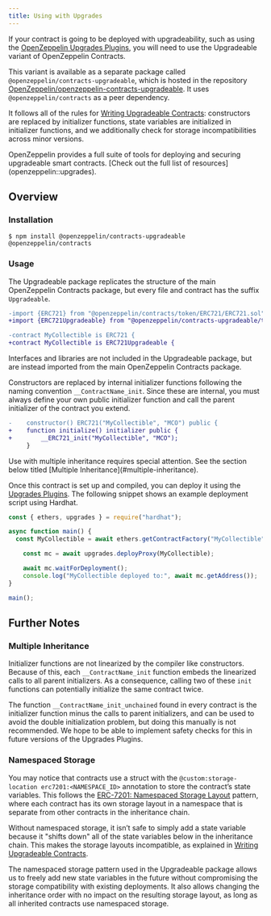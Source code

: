 ```yaml
---
title: Using with Upgrades
---
```


If your contract is going to be deployed with upgradeability, such as using the [OpenZeppelin Upgrades Plugins](upgrades-plugins::index), you will need to use the Upgradeable variant of OpenZeppelin Contracts.

This variant is available as a separate package called `@openzeppelin/contracts-upgradeable`, which is hosted in the repository [OpenZeppelin/openzeppelin-contracts-upgradeable](https://github.com/OpenZeppelin/openzeppelin-contracts-upgradeable). It uses `@openzeppelin/contracts` as a peer dependency.

It follows all of the rules for [Writing Upgradeable Contracts](upgrades-plugins::writing-upgradeable): constructors are replaced by initializer functions, state variables are initialized in initializer functions, and we additionally check for storage incompatibilities across minor versions.

<Callout>
OpenZeppelin provides a full suite of tools for deploying and securing upgradeable smart contracts. [Check out the full list of resources](openzeppelin::upgrades).
</Callout>

## Overview

### Installation

```console
$ npm install @openzeppelin/contracts-upgradeable @openzeppelin/contracts
```

### Usage

The Upgradeable package replicates the structure of the main OpenZeppelin Contracts package, but every file and contract has the suffix `Upgradeable`.

```diff
-import {ERC721} from "@openzeppelin/contracts/token/ERC721/ERC721.sol";
+import {ERC721Upgradeable} from "@openzeppelin/contracts-upgradeable/token/ERC721/ERC721Upgradeable.sol";

-contract MyCollectible is ERC721 {
+contract MyCollectible is ERC721Upgradeable {
```

<Callout>
Interfaces and libraries are not included in the Upgradeable package, but are instead imported from the main OpenZeppelin Contracts package.
</Callout>

Constructors are replaced by internal initializer functions following the naming convention `__ContractName_init`. Since these are internal, you must always define your own public initializer function and call the parent initializer of the contract you extend.

```diff
-    constructor() ERC721("MyCollectible", "MCO") public {
+    function initialize() initializer public {
+        __ERC721_init("MyCollectible", "MCO");
     }
```

<Callout type="warning">
Use with multiple inheritance requires special attention. See the section below titled [Multiple Inheritance](#multiple-inheritance).
</Callout>

Once this contract is set up and compiled, you can deploy it using the [Upgrades Plugins](upgrades-plugins::index). The following snippet shows an example deployment script using Hardhat.

```js
const { ethers, upgrades } = require("hardhat");

async function main() {
  const MyCollectible = await ethers.getContractFactory("MyCollectible");

    const mc = await upgrades.deployProxy(MyCollectible);

    await mc.waitForDeployment();
    console.log("MyCollectible deployed to:", await mc.getAddress());
}

main();
```

## Further Notes

### Multiple Inheritance

Initializer functions are not linearized by the compiler like constructors. Because of this, each `__ContractName_init` function embeds the linearized calls to all parent initializers. As a consequence, calling two of these `init` functions can potentially initialize the same contract twice.

The function `__ContractName_init_unchained` found in every contract is the initializer function minus the calls to parent initializers, and can be used to avoid the double initialization problem, but doing this manually is not recommended. We hope to be able to implement safety checks for this in future versions of the Upgrades Plugins.

### Namespaced Storage

You may notice that contracts use a struct with the `@custom:storage-location erc7201:<NAMESPACE_ID>` annotation to store the contract’s state variables. This follows the [ERC-7201: Namespaced Storage Layout](https://eips.ethereum.org/EIPS/eip-7201) pattern, where each contract has its own storage layout in a namespace that is separate from other contracts in the inheritance chain.

Without namespaced storage, it isn’t safe to simply add a state variable because it "shifts down" all of the state variables below in the inheritance chain. This makes the storage layouts incompatible, as explained in [Writing Upgradeable Contracts](upgrades-plugins::writing-upgradeable#modifying-your-contracts).

The namespaced storage pattern used in the Upgradeable package allows us to freely add new state variables in the future without compromising the storage compatibility with existing deployments. It also allows changing the inheritance order with no impact on the resulting storage layout, as long as all inherited contracts use namespaced storage.
